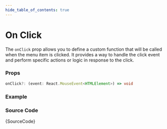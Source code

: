 ```yaml
---
hide_table_of_contents: true
---
```



# On Click

The `onClick` prop allows you to define a custom function that will be called when the menu item is clicked. It provides a way to handle the click event and perform specific actions or logic in response to the click.

### Props

```ts noCopy
onClick?: (event: React.MouseEvent<HTMLElement>) => void
```

### Example

<BrowserWindow>
  <Provider>
    <OnClick />
  </Provider>
</BrowserWindow>

### Source Code

<TsToJsCodeSnippet>{SourceCode}</TsToJsCodeSnippet>
